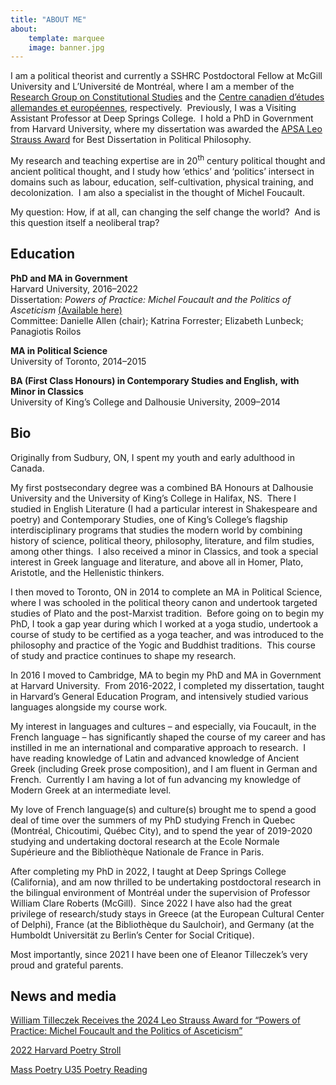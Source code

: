 ```yaml
---
title: "ABOUT ME"
about: 
    template: marquee
    image: banner.jpg
---
```


I am a political theorist and currently a SSHRC Postdoctoral Fellow at McGill University and L’Université de Montréal, where I am a member of the <a href="https://www.mcgill.ca/rgcs/" target="_blank">Research Group on Constitutional Studies</a> and the <a href="https://cceae.umontreal.ca" target="_blank">Centre canadien d'études allemandes et européennes</a>, respectively.  Previously, I was a Visiting Assistant Professor at Deep Springs College.  I hold a PhD in Government from Harvard University, where my dissertation was awarded the <a href="https://politicalsciencenow.com/william-tilleczek-receives-the-2024-leo-strauss-award-for-powers-of-practice-michel-foucault-and-the-politics-of-asceticism/" target="_blank">APSA Leo Strauss Award</a> for Best Dissertation in Political Philosophy.

My research and teaching expertise are in 20^th^ century political thought and ancient political thought, and I study how ‘ethics’ and ‘politics’ intersect in domains such as labour, education, self-cultivation, physical training, and decolonization.  I am also a specialist in the thought of Michel Foucault.

My question: How, if at all, can changing the self change the world?  And is this question itself a neoliberal trap? 

## **Education**

**PhD and MA in Government**\
Harvard University, 2016–2022\
Dissertation: *Powers of Practice: Michel Foucault and the Politics of Asceticism* <a href="https://dash.harvard.edu/handle/1/37373683" target="_blank">(Available here)</a>\
Committee: Danielle Allen (chair); Katrina Forrester; Elizabeth Lunbeck; Panagiotis Roilos

**MA in Political Science**\
University of Toronto, 2014–2015

**BA (First Class Honours) in Contemporary Studies and English,** **with Minor in Classics**\
University of King’s College and Dalhousie University, 2009–2014

## **Bio**

Originally from Sudbury, ON, I spent my youth and early adulthood in Canada. 

My first postsecondary degree was a combined BA Honours at Dalhousie University and the University of King’s College in Halifax, NS.  There I studied in English Literature (I had a particular interest in Shakespeare and poetry) and Contemporary Studies, one of King’s College’s flagship interdisciplinary programs that studies the modern world by combining history of science, political theory, philosophy, literature, and film studies, among other things.  I also received a minor in Classics, and took a special interest in Greek language and literature, and above all in Homer, Plato, Aristotle, and the Hellenistic thinkers.

I then moved to Toronto, ON in 2014 to complete an MA in Political Science, where I was schooled in the political theory canon and undertook targeted studies of Plato and the post-Marxist tradition.  Before going on to begin my PhD, I took a gap year during which I worked at a yoga studio, undertook a course of study to be certified as a yoga teacher, and was introduced to the philosophy and practice of the Yogic and Buddhist traditions.  This course of study and practice continues to shape my research.

In 2016 I moved to Cambridge, MA to begin my PhD and MA in Government at Harvard University.  From 2016-2022, I completed my dissertation, taught in Harvard’s General Education Program, and intensively studied various languages alongside my course work. 

My interest in languages and cultures – and especially, via Foucault, in the French language – has significantly shaped the course of my career and has instilled in me an international and comparative approach to research.  I have reading knowledge of Latin and advanced knowledge of Ancient Greek (including Greek prose composition), and I am fluent in German and French.  Currently I am having a lot of fun advancing my knowledge of Modern Greek at an intermediate level. 

My love of French language(s) and culture(s) brought me to spend a good deal of time over the summers of my PhD studying French in Quebec (Montréal, Chicoutimi, Québec City), and to spend the year of 2019-2020 studying and undertaking doctoral research at the Ecole Normale Supérieure and the Bibliothèque Nationale de France in Paris.

After completing my PhD in 2022, I taught at Deep Springs College (California), and am now thrilled to be undertaking postdoctoral research in the bilingual environment of Montréal under the supervision of Professor William Clare Roberts (McGill).  Since 2022 I have also had the great privilege of research/study stays in Greece (at the European Cultural Center of Delphi), France (at the Bibliothèque du Saulchoir), and Germany (at the Humboldt Universität zu Berlin’s Center for Social Critique).

Most importantly, since 2021 I have been one of Eleanor Tilleczek’s very proud and grateful parents.

## **News and media**

<a href="https://politicalsciencenow.com/william-tilleczek-receives-the-2024-leo-strauss-award-for-powers-of-practice-michel-foucault-and-the-politics-of-asceticism/" target="_blank">William Tilleczek Receives the 2024 Leo Strauss Award for "Powers of Practice: Michel Foucault and the Politics of Asceticism"</a>

<a href="https://www.wbur.org/news/2022/12/15/weekend-harvard-square-poetry-stroll-langston-hughes-black-nativity" target="_blank">2022 Harvard Poetry Stroll</a>

<a href="https://www.thebostoncalendar.com/events/u35-poetry-reading" target="_blank">Mass Poetry U35 Poetry Reading</a>
